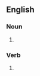 ==English==

===Noun===
{{en-noun}}

# {{alt sp|en|airdrop#Noun}}

===Verb===
{{en-verb|++}}

# {{alt sp|en|airdrop#Verb}}